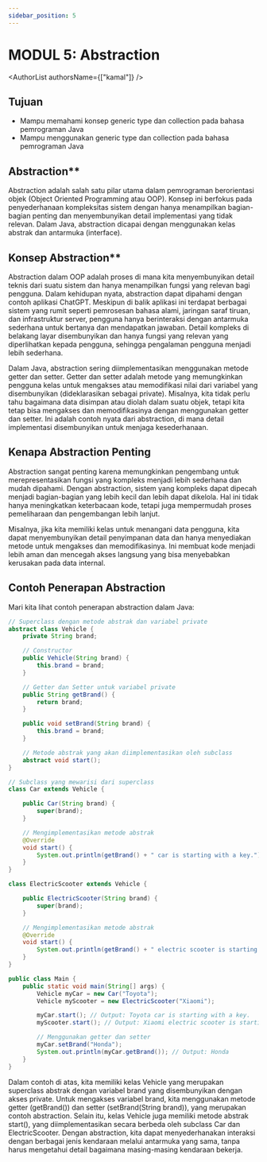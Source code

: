 ```yaml
---
sidebar_position: 5
---
```



# MODUL 5: Abstraction

<AuthorList authorsName={["kamal"]} />

## Tujuan

- Mampu memahami konsep generic type dan collection pada bahasa pemrograman Java
- Mampu menggunakan generic type dan collection pada bahasa pemrograman Java

## Abstraction**

Abstraction adalah salah satu pilar utama dalam pemrograman berorientasi objek (Object Oriented Programming atau OOP). Konsep ini berfokus pada penyederhanaan kompleksitas sistem dengan hanya menampilkan bagian-bagian penting dan menyembunyikan detail implementasi yang tidak relevan. Dalam Java, abstraction dicapai dengan menggunakan kelas abstrak dan antarmuka (interface).

## Konsep Abstraction**

Abstraction dalam OOP adalah proses di mana kita menyembunyikan detail teknis dari suatu sistem dan hanya menampilkan fungsi yang relevan bagi pengguna. Dalam kehidupan nyata, abstraction dapat dipahami dengan contoh aplikasi ChatGPT. Meskipun di balik aplikasi ini terdapat berbagai sistem yang rumit seperti pemrosesan bahasa alami, jaringan saraf tiruan, dan infrastruktur server, pengguna hanya berinteraksi dengan antarmuka sederhana untuk bertanya dan mendapatkan jawaban. Detail kompleks di belakang layar disembunyikan dan hanya fungsi yang relevan yang diperlihatkan kepada pengguna, sehingga pengalaman pengguna menjadi lebih sederhana.

Dalam Java, abstraction sering diimplementasikan menggunakan metode getter dan setter. Getter dan setter adalah metode yang memungkinkan pengguna kelas untuk mengakses atau memodifikasi nilai dari variabel yang disembunyikan (dideklarasikan sebagai private). Misalnya, kita tidak perlu tahu bagaimana data disimpan atau diolah dalam suatu objek, tetapi kita tetap bisa mengakses dan memodifikasinya dengan menggunakan getter dan setter. Ini adalah contoh nyata dari abstraction, di mana detail implementasi disembunyikan untuk menjaga kesederhanaan.

## Kenapa Abstraction Penting

Abstraction sangat penting karena memungkinkan pengembang untuk merepresentasikan fungsi yang kompleks menjadi lebih sederhana dan mudah dipahami. Dengan abstraction, sistem yang kompleks dapat dipecah menjadi bagian-bagian yang lebih kecil dan lebih dapat dikelola. Hal ini tidak hanya meningkatkan keterbacaan kode, tetapi juga mempermudah proses pemeliharaan dan pengembangan lebih lanjut.

Misalnya, jika kita memiliki kelas untuk menangani data pengguna, kita dapat menyembunyikan detail penyimpanan data dan hanya menyediakan metode untuk mengakses dan memodifikasinya. Ini membuat kode menjadi lebih aman dan mencegah akses langsung yang bisa menyebabkan kerusakan pada data internal.

## Contoh Penerapan Abstraction

Mari kita lihat contoh penerapan abstraction dalam Java:

```java
// Superclass dengan metode abstrak dan variabel private
abstract class Vehicle {
    private String brand;

    // Constructor
    public Vehicle(String brand) {
        this.brand = brand;
    }

    // Getter dan Setter untuk variabel private
    public String getBrand() {
        return brand;
    }

    public void setBrand(String brand) {
        this.brand = brand;
    }

    // Metode abstrak yang akan diimplementasikan oleh subclass
    abstract void start();
}

// Subclass yang mewarisi dari superclass
class Car extends Vehicle {

    public Car(String brand) {
        super(brand);
    }

    // Mengimplementasikan metode abstrak
    @Override
    void start() {
        System.out.println(getBrand() + " car is starting with a key.");
    }
}

class ElectricScooter extends Vehicle {

    public ElectricScooter(String brand) {
        super(brand);
    }

    // Mengimplementasikan metode abstrak
    @Override
    void start() {
        System.out.println(getBrand() + " electric scooter is starting with a button.");
    }
}

public class Main {
    public static void main(String[] args) {
        Vehicle myCar = new Car("Toyota");
        Vehicle myScooter = new ElectricScooter("Xiaomi");

        myCar.start(); // Output: Toyota car is starting with a key.
        myScooter.start(); // Output: Xiaomi electric scooter is starting with a button.

        // Menggunakan getter dan setter
        myCar.setBrand("Honda");
        System.out.println(myCar.getBrand()); // Output: Honda
    }
}
```

Dalam contoh di atas, kita memiliki kelas Vehicle yang merupakan superclass abstrak dengan variabel brand yang disembunyikan dengan akses private. Untuk mengakses variabel brand, kita menggunakan metode getter (getBrand()) dan setter (setBrand(String brand)), yang merupakan contoh abstraction. Selain itu, kelas Vehicle juga memiliki metode abstrak start(), yang diimplementasikan secara berbeda oleh subclass Car dan ElectricScooter. Dengan abstraction, kita dapat menyederhanakan interaksi dengan berbagai jenis kendaraan melalui antarmuka yang sama, tanpa harus mengetahui detail bagaimana masing-masing kendaraan bekerja.
